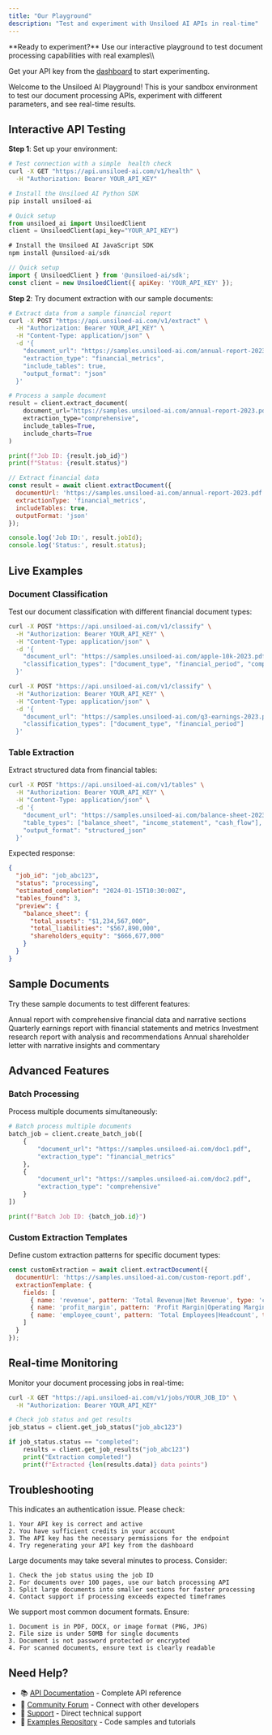 ```yaml
---
title: "Our Playground"
description: "Test and experiment with Unsiloed AI APIs in real-time"
---
```


<Info>
  **Ready to experiment?** Use our interactive playground to test document processing capabilities with real examples\\

  Get your API key from the [dashboard](https://www.unsiloed-ai.com/dashboard) to start experimenting.
</Info>

Welcome to the Unsiloed AI Playground\! This is your sandbox environment to test our document processing APIs, experiment with different parameters, and see real-time results.

## Interactive API Testing

**Step 1**: Set up your environment:

<CodeGroup>

```bash curl
# Test connection with a simple  health check
curl -X GET "https://api.unsiloed-ai.com/v1/health" \
  -H "Authorization: Bearer YOUR_API_KEY"
```


```python python
# Install the Unsiloed AI Python SDK
pip install unsiloed-ai

# Quick setup
from unsiloed_ai import UnsiloedClient
client = UnsiloedClient(api_key="YOUR_API_KEY")
```


```javascript javascript
# Install the Unsiloed AI JavaScript SDK
npm install @unsiloed-ai/sdk

// Quick setup
import { UnsiloedClient } from '@unsiloed-ai/sdk';
const client = new UnsiloedClient({ apiKey: 'YOUR_API_KEY' });
```

</CodeGroup>

**Step 2**: Try document extraction with our sample documents:

<CodeGroup>

```bash curl
# Extract data from a sample financial report
curl -X POST "https://api.unsiloed-ai.com/v1/extract" \
  -H "Authorization: Bearer YOUR_API_KEY" \
  -H "Content-Type: application/json" \
  -d '{
    "document_url": "https://samples.unsiloed-ai.com/annual-report-2023.pdf",
    "extraction_type": "financial_metrics",
    "include_tables": true,
    "output_format": "json"
  }'
```


```python python
# Process a sample document
result = client.extract_document(
    document_url="https://samples.unsiloed-ai.com/annual-report-2023.pdf",
    extraction_type="comprehensive",
    include_tables=True,
    include_charts=True
)

print(f"Job ID: {result.job_id}")
print(f"Status: {result.status}")
```


```javascript javascript
// Extract financial data
const result = await client.extractDocument({
  documentUrl: 'https://samples.unsiloed-ai.com/annual-report-2023.pdf',
  extractionType: 'financial_metrics',
  includeTables: true,
  outputFormat: 'json'
});

console.log('Job ID:', result.jobId);
console.log('Status:', result.status);
```

</CodeGroup>

## Live Examples

### Document Classification

Test our document classification with different financial document types:

<CodeGroup>

```bash Sample 1: Annual Report
curl -X POST "https://api.unsiloed-ai.com/v1/classify" \
  -H "Authorization: Bearer YOUR_API_KEY" \
  -H "Content-Type: application/json" \
  -d '{
    "document_url": "https://samples.unsiloed-ai.com/apple-10k-2023.pdf",
    "classification_types": ["document_type", "financial_period", "company_sector"]
  }'
```


```bash Sample 2: Earnings Statement
curl -X POST "https://api.unsiloed-ai.com/v1/classify" \
  -H "Authorization: Bearer YOUR_API_KEY" \
  -H "Content-Type: application/json" \
  -d '{
    "document_url": "https://samples.unsiloed-ai.com/q3-earnings-2023.pdf",
    "classification_types": ["document_type", "financial_period"]
  }'
```

</CodeGroup>

### Table Extraction

Extract structured data from financial tables:

```bash
curl -X POST "https://api.unsiloed-ai.com/v1/tables" \
  -H "Authorization: Bearer YOUR_API_KEY" \
  -H "Content-Type: application/json" \
  -d '{
    "document_url": "https://samples.unsiloed-ai.com/balance-sheet-2023.pdf",
    "table_types": ["balance_sheet", "income_statement", "cash_flow"],
    "output_format": "structured_json"
  }'
```

Expected response:

```json
{
  "job_id": "job_abc123",
  "status": "processing",
  "estimated_completion": "2024-01-15T10:30:00Z",
  "tables_found": 3,
  "preview": {
    "balance_sheet": {
      "total_assets": "$1,234,567,000",
      "total_liabilities": "$567,890,000",
      "shareholders_equity": "$666,677,000"
    }
  }
}
```

## Sample Documents

Try these sample documents to test different features:

<CardGroup cols={2}>
  <Card title="Apple 10-K Filing" icon="file-chart-line" href="https://samples.unsiloed-ai.com/apple-10k-2023.pdf">
    Annual report with comprehensive financial data and narrative sections
  </Card>
  <Card title="Tesla Q3 Earnings" icon="chart-line" href="https://samples.unsiloed-ai.com/tesla-q3-2023.pdf">
    Quarterly earnings report with financial statements and metrics
  </Card>
  <Card title="Goldman Sachs Research" icon="magnifying-glass-chart" href="https://samples.unsiloed-ai.com/gs-research-2023.pdf">
    Investment research report with analysis and recommendations
  </Card>
  <Card title="Berkshire Hathaway Letter" icon="envelope" href="https://samples.unsiloed-ai.com/brk-letter-2023.pdf">
    Annual shareholder letter with narrative insights and commentary
  </Card>
</CardGroup>

## Advanced Features

### Batch Processing

Process multiple documents simultaneously:

```python
# Batch process multiple documents
batch_job = client.create_batch_job([
    {
        "document_url": "https://samples.unsiloed-ai.com/doc1.pdf",
        "extraction_type": "financial_metrics"
    },
    {
        "document_url": "https://samples.unsiloed-ai.com/doc2.pdf",
        "extraction_type": "comprehensive"
    }
])

print(f"Batch Job ID: {batch_job.id}")
```

### Custom Extraction Templates

Define custom extraction patterns for specific document types:

```javascript
const customExtraction = await client.extractDocument({
  documentUrl: 'https://samples.unsiloed-ai.com/custom-report.pdf',
  extractionTemplate: {
    fields: [
      { name: 'revenue', pattern: 'Total Revenue|Net Revenue', type: 'currency' },
      { name: 'profit_margin', pattern: 'Profit Margin|Operating Margin', type: 'percentage' },
      { name: 'employee_count', pattern: 'Total Employees|Headcount', type: 'number' }
    ]
  }
});
```

## Real-time Monitoring

Monitor your document processing jobs in real-time:

<CodeGroup>

```bash Check Job Status
curl -X GET "https://api.unsiloed-ai.com/v1/jobs/YOUR_JOB_ID" \
  -H "Authorization: Bearer YOUR_API_KEY"
```


```python Get Results
# Check job status and get results
job_status = client.get_job_status("job_abc123")

if job_status.status == "completed":
    results = client.get_job_results("job_abc123")
    print("Extraction completed!")
    print(f"Extracted {len(results.data)} data points")
```

</CodeGroup>

## Troubleshooting

<AccordionGroup>
  <Accordion title="Error: Invalid API key or unauthorized access">
    This indicates an authentication issue. Please check:

    1. Your API key is correct and active
    2. You have sufficient credits in your account
    3. The API key has the necessary permissions for the endpoint
    4. Try regenerating your API key from the dashboard
  </Accordion>
  <Accordion title="Issue: Document processing is taking too long">
    Large documents may take several minutes to process. Consider:

    1. Check the job status using the job ID
    2. For documents over 100 pages, use our batch processing API
    3. Split large documents into smaller sections for faster processing
    4. Contact support if processing exceeds expected timeframes
  </Accordion>
  <Accordion title="Error: Unsupported document format">
    We support most common document formats. Ensure:

    1. Document is in PDF, DOCX, or image format (PNG, JPG)
    2. File size is under 50MB for single documents
    3. Document is not password protected or encrypted
    4. For scanned documents, ensure text is clearly readable
  </Accordion>
</AccordionGroup>

## Need Help?

- 📚 [API Documentation](/api-reference/extraction) - Complete API reference
- 💬 [Community Forum](https://www.unsiloed-ai.com/community) - Connect with other developers
- 📧 [Support](mailto:support@unsiloed-ai.com) - Direct technical support
- 🎯 [Examples Repository](https://github.com/unsiloed-ai/examples) - Code samples and tutorials